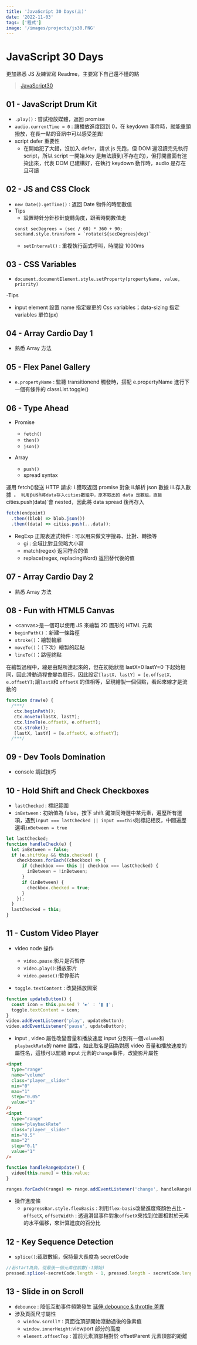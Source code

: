 ```yaml
---
title: 'JavaScript 30 Days(上)'
date: '2022-11-03'
tags: ['程式']
image: '/images/projects/js30.PNG'
---
```


# JavaScript 30 Days

更加熟悉 JS 及練習寫 Readme，主要寫下自己還不懂的點

> [JavaScript30](https://javascript30.com/)

## 01 - JavaScript Drum Kit

- `.play()` : 嘗試撥放媒體，返回 promise
- `audio.currentTime = 0` : 讓播放進度回到 0，在 keydown 事件時，就能重頭撥放，在長一點的音訊中可以感受差異!
- script defer 重要性
  - 在開始犯了大錯，沒加入 defer，請求 js 先跑，但 DOM 還沒讀完先執行 script，所以 script 一開始.key 是無法讀到(不存在的)，但打開畫面有渲染出來，代表 DOM 已建構好，在執行 keydown 動作時，audio 是存在且可讀

## 02 - JS and CSS Clock

- `new Date().getTime()` : 返回 Date 物件的時間數值
- Tips
  - 設置時針分針秒針旋轉角度，跟著時間數值走
  ```javasript
  const secDegrees = (sec / 60) * 360 + 90;
  secHand.style.transform = `rotate(${secDegrees}deg)`
  ```
  - `setInterval()` : 重複執行函式呼叫，時間設 1000ms

## 03 - CSS Variables

- `document.documentElement.style.setProperty(propertyName, value, priority)`

-Tips

- input element 設置 name 指定變更的 Css variables；data-sizing 指定 variables 單位(px)

## 04 - Array Cardio Day 1

- 熟悉 Array 方法

## 05 - Flex Panel Gallery

- `e.propertyName` : 監聽 transitionend 觸發時，搭配 e.propertyName 進行下一個有條件的 classList.toggle()

## 06 - Type Ahead

- Promise

  - `fetch()`
  - `then()`
  - `json()`

- Array

  - `push()`
  - spread syntax

運用 fetch()發送 HTTP 請求: i.獲取返回 promise 對象 ii.解析 json 數據 iii.存入數據` 。 利用`push`將data存入cities數組中，原本取出的 data 是數組，直接`cities.push(data)`會 nested，因此將 data spread 後再存入

```javascript
fetch(endpoint)
  .then((blob) => blob.json())
  .then((data) => cities.push(...data));
```

- RegExp 正規表達式物件 : 可以用來做文字搜尋、比對、轉換等
  - gi : 全域比對且忽略大小寫
  - match(regex) 返回符合的值
  - replace(regex, replacingWord) 返回替代後的值

## 07 - Array Cardio Day 2

- 熟悉 Array 方法

## 08 - Fun with HTML5 Canvas

- \<canvas\>是一個可以使用 JS 來繪製 2D 圖形的 HTML 元素
- `beginPath()`：新建一條路徑
- `stroke()`：繪製輪廓
- `moveTo()`：（下次）繪製的起點
- `lineTo()`：路徑終點

在繪製過程中，線是由點所連起來的，但在初始狀態 lastX=0 lastY=0 下起始相同，因此滑動過程會變為扇形，因此設定`[lastX, lastY] = [e.offsetX, e.offsetY];`讓`lastX`和 `offsetX` 的值相等，呈現繪製一個個點，看起來線才是流動的

```javascript
function draw(e) {
  /***/
   ctx.beginPath();
   ctx.moveTo(lastX, lastY);
   ctx.lineTo(e.offsetX, e.offsetY);
   ctx.stroke();
   [lastX, lastY] = [e.offsetX, e.offsetY];
  /***/
```

## 09 - Dev Tools Domination

- console 調試技巧

## 10 - Hold Shift and Check Checkboxes

- `lastChecked` : 標記範圍
- `inBetween` : 初始值為 false，按下 shift 鍵並同時選中某元素，遍歷所有選項，遇到`input === lastChecked || input ===this`則標記相反，中間遍歷選項`inBetween = true`

```javascript
let lastChecked;
function handleCheck(e) {
  let inBetween = false;
  if (e.shiftKey && this.checked) {
    checkboxes.forEach((checkbox) => {
      if (checkbox === this || checkbox === lastChecked) {
        inBetween = !inBetween;
      }
      if (inBetween) {
        checkbox.checked = true;
      }
    });
  }
  lastChecked = this;
}
```

## 11 - Custom Video Player

- video node 操作

  - `video.pause`:影片是否暫停
  - `video.play()`:播放影片
  - `video.pause()`:暫停影片

- `toggle.textContent` : 改變播放圖案

```javascript
function updateButton() {
  const icon = this.paused ? '►' : '❚ ❚';
  toggle.textContent = icon;
}
video.addEventListener('play', updateButton);
video.addEventListener('pause', updateButton);
```

- input , video 屬性改變音量和播放速度
  input 分別有一個`volume`和`playbackRate`的 name 屬性，如此取名是因為對應 video 音量和播放速度的屬性名，這樣可以監聽 input 元素的`change`事件，改變影片屬性

```html
<input
  type="range"
  name="volume"
  class="player__slider"
  min="0"
  max="1"
  step="0.05"
  value="1"
/>
<input
  type="range"
  name="playbackRate"
  class="player__slider"
  min="0.5"
  max="2"
  step="0.1"
  value="1"
/>
```

```javascript
function handleRangeUpdate() {
  video[this.name] = this.value;
}

ranges.forEach((range) => range.addEventListener('change', handleRangeUpdate));
```

- 操作進度條
  - `progressBar.style.flexBasis` : 利用`flex-basis`改變進度條顏色占比 -`offsetX`, `offsetWidth` : 透過滑鼠事件對象`offsetX`來找到位置相對於元素的水平偏移，來計算進度的百分比

## 12 - Key Sequence Detection

- `splice()`:截取數組，保持最大長度為 secretCode

```javascript
//若start為負，從最後一個元素往前數(-1開始)
pressed.splice(-secretCode.length - 1, pressed.length - secretCode.length);
```

## 13 - Slide in on Scroll

- `debounce` : 降低互動事件頻繁發生 [延伸:debounce & throttle 差異](https://ithelp.ithome.com.tw/articles/10222749)
- 涉及頁面尺寸屬性
  - `window.scrollY` : 頁面從頂部開始滾動過後的像素值
  - `window.innerHeight`:viewport 部分的高度
  - `element.offsetTop` : 當前元素頂部相對於 offsetParent 元素頂部的距離
